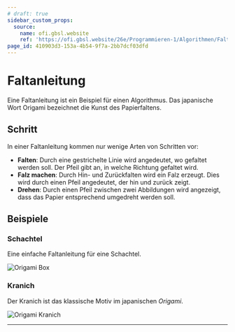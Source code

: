 ```yaml
---
# draft: true
sidebar_custom_props:
  source:
    name: ofi.gbsl.website
    ref: 'https://ofi.gbsl.website/26e/Programmieren-1/Algorithmen/Faltanleitung'
page_id: 410903d3-153a-4b54-9f7a-2bb7dcf03dfd
---
```


# Faltanleitung

Eine Faltanleitung ist ein Beispiel für einen Algorithmus. Das japanische Wort Origami bezeichnet die Kunst des Papierfaltens.

## Schritt
In einer Faltanleitung kommen nur wenige Arten von Schritten vor:

- **Falten**: Durch eine gestrichelte Linie wird angedeutet, wo gefaltet werden soll. Der Pfeil gibt an, in welche Richtung gefaltet wird.
- **Falz machen**: Durch Hin- und Zurückfalten wird ein Falz erzeugt. Dies wird durch einen Pfeil angedeutet, der hin und zurück zeigt.
- **Drehen**: Durch einen Pfeil zwischen zwei Abbildungen wird angezeigt, dass das Papier entsprechend umgedreht werden soll.

## Beispiele
### Schachtel

Eine einfache Faltanleitung für eine Schachtel.

![Origami Box](img/origami-box.svg)


### Kranich

Der Kranich ist das klassische Motiv im japanischen *Origami*.

![Origami Kranich](img/origami-crane.svg)

---
